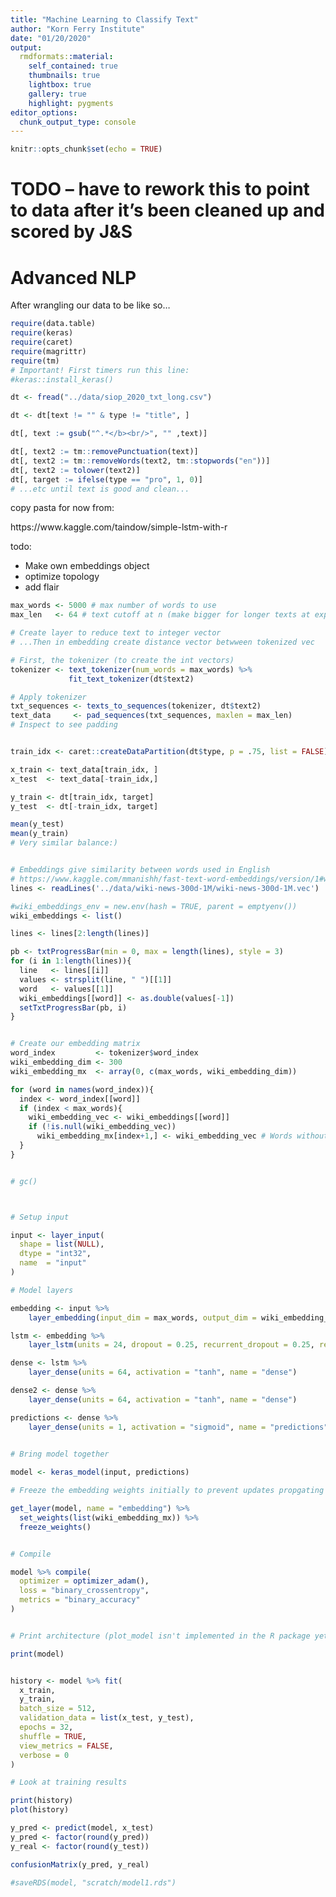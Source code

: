 ---
title: "Machine Learning to Classify Text"
author: "Korn Ferry Institute"
date: "01/20/2020"
output:
  rmdformats::material:
    self_contained: true
    thumbnails: true
    lightbox: true
    gallery: true
    highlight: pygments
editor_options:
  chunk_output_type: console
---

```{r setup, include=FALSE}
knitr::opts_chunk$set(echo = TRUE)
```

# TODO -- have to rework this to point to data after it's been cleaned up and scored by J&S

# Advanced NLP

After wrangling our data to be like so...

```{r dependencies}

require(data.table)
require(keras)
require(caret)
require(magrittr)
require(tm)
# Important! First timers run this line: 
#keras::install_keras()

dt <- fread("../data/siop_2020_txt_long.csv")

dt <- dt[text != "" & type != "title", ]

dt[, text := gsub("^.*</b><br/>", "" ,text)] 

dt[, text2 := tm::removePunctuation(text)]
dt[, text2 := tm::removeWords(text2, tm::stopwords("en"))]
dt[, text2 := tolower(text2)]
dt[, target := ifelse(type == "pro", 1, 0)]
# ...etc until text is good and clean...

```

copy pasta for now from:

https://www.kaggle.com/taindow/simple-lstm-with-r


todo: 

* Make own embeddings object 
* optimize topology
* add flair

```{r}

max_words <- 5000 # max number of words to use
max_len   <- 64 # text cutoff at n (make bigger for longer texts at expense of size/time)

# Create layer to reduce text to integer vector
# ...Then in embedding create distance vector betwween tokenized vec

# First, the tokenizer (to create the int vectors)
tokenizer <- text_tokenizer(num_words = max_words) %>%
             fit_text_tokenizer(dt$text2)

# Apply tokenizer
txt_sequences <- texts_to_sequences(tokenizer, dt$text2)
text_data     <- pad_sequences(txt_sequences, maxlen = max_len)
# Inspect to see padding


train_idx <- caret::createDataPartition(dt$type, p = .75, list = FALSE)

x_train <- text_data[train_idx, ]
x_test  <- text_data[-train_idx,]

y_train <- dt[train_idx, target]
y_test  <- dt[-train_idx, target]

mean(y_test)
mean(y_train)
# Very similar balance:) 


# Embeddings give similarity between words used in English
# https://www.kaggle.com/mmanishh/fast-text-word-embeddings/version/1#wiki-news-300d-1M.vec
lines <- readLines('../data/wiki-news-300d-1M/wiki-news-300d-1M.vec')

#wiki_embeddings_env = new.env(hash = TRUE, parent = emptyenv())
wiki_embeddings <- list()

lines <- lines[2:length(lines)]

pb <- txtProgressBar(min = 0, max = length(lines), style = 3)
for (i in 1:length(lines)){
  line   <- lines[[i]]
  values <- strsplit(line, " ")[[1]]
  word   <- values[[1]]
  wiki_embeddings[[word]] <- as.double(values[-1])
  setTxtProgressBar(pb, i)
}


# Create our embedding matrix
word_index         <- tokenizer$word_index 
wiki_embedding_dim <- 300
wiki_embedding_mx  <- array(0, c(max_words, wiki_embedding_dim))

for (word in names(word_index)){
  index <- word_index[[word]]
  if (index < max_words){
    wiki_embedding_vec <- wiki_embeddings[[word]]
    if (!is.null(wiki_embedding_vec))
      wiki_embedding_mx[index+1,] <- wiki_embedding_vec # Words without an embedding are all zeros
  }
}


# gc()



# Setup input

input <- layer_input(
  shape = list(NULL),
  dtype = "int32",
  name  = "input"
)

# Model layers

embedding <- input %>% 
    layer_embedding(input_dim = max_words, output_dim = wiki_embedding_dim, name = "embedding")

lstm <- embedding %>% 
    layer_lstm(units = 24, dropout = 0.25, recurrent_dropout = 0.25, return_sequences = FALSE, name = "lstm")

dense <- lstm %>%
    layer_dense(units = 64, activation = "tanh", name = "dense") 

dense2 <- dense %>%
    layer_dense(units = 64, activation = "tanh", name = "dense") 

predictions <- dense %>% 
    layer_dense(units = 1, activation = "sigmoid", name = "predictions")

  
# Bring model together

model <- keras_model(input, predictions)

# Freeze the embedding weights initially to prevent updates propgating back through and ruining our embedding

get_layer(model, name = "embedding") %>% 
  set_weights(list(wiki_embedding_mx)) %>% 
  freeze_weights()


# Compile

model %>% compile(
  optimizer = optimizer_adam(),
  loss = "binary_crossentropy",
  metrics = "binary_accuracy"
)


# Print architecture (plot_model isn't implemented in the R package yet)

print(model)


history <- model %>% fit(
  x_train,
  y_train,
  batch_size = 512,
  validation_data = list(x_test, y_test),
  epochs = 32,
  shuffle = TRUE,
  view_metrics = FALSE,
  verbose = 0
)

# Look at training results

print(history)
plot(history)

y_pred <- predict(model, x_test)
y_pred <- factor(round(y_pred))
y_real <- factor(round(y_test))

confusionMatrix(y_pred, y_real)

#saveRDS(model, "scratch/model1.rds")



```



